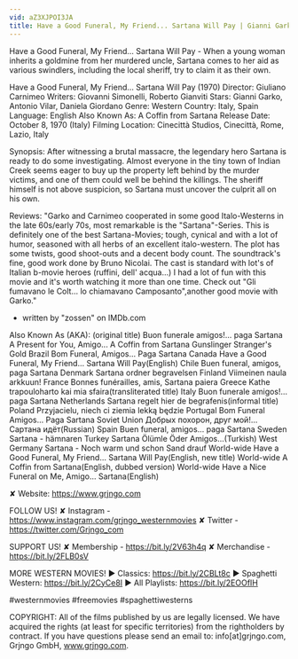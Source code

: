 ```yaml
---
vid: aZ3XJPOI3JA
title: Have a Good Funeral, My Friend... Sartana Will Pay | Gianni Garko | Spaghetti Western
---
```


Have a Good Funeral, My Friend... Sartana Will Pay - When a young woman inherits a goldmine from her murdered uncle, Sartana comes to her aid as various swindlers, including the local sheriff, try to claim it as their own.

Have a Good Funeral, My Friend... Sartana Will Pay (1970)
Director: Giuliano Carnimeo
Writers: Giovanni Simonelli, Roberto Gianviti
Stars: Gianni Garko, Antonio Vilar, Daniela Giordano
Genre: Western
Country: Italy, Spain
Language: English
Also Known As: A Coffin from Sartana
Release Date: October 8, 1970 (Italy)
Filming Location: Cinecittà Studios, Cinecittà, Rome, Lazio, Italy

Synopsis:
After witnessing a brutal massacre, the legendary hero Sartana is ready to do some investigating. Almost everyone in the tiny town of Indian Creek seems eager to buy up the property left behind by the murder victims, and one of them could well be behind the killings. The sheriff himself is not above suspicion, so Sartana must uncover the culprit all on his own.

Reviews:
"Garko and Carnimeo cooperated in some good Italo-Westerns in the late 60s/early 70s, most remarkable is the "Sartana"-Series. This is definitely one of the best Sartana-Movies; tough, cynical and with a lot of humor, seasoned with all herbs of an excellent italo-western. The plot has some twists, good shoot-outs and a decent body count. The soundtrack's fine, good work done by Bruno Nicolai. The cast is standard with lot's of Italian b-movie heroes (ruffini, dell' acqua...) I had a lot of fun with this movie and it's worth watching it more than one time. Check out "Gli fumavano le Colt... lo chiamavano Camposanto",another good movie with Garko."
- written by "zossen" on IMDb.com

Also Known As (AKA):
(original title) Buon funerale amigos!... paga Sartana
A Present for You, Amigo... A Coffin from Sartana
Gunslinger
Stranger's Gold
Brazil Bom Funeral, Amigos... Paga Sartana
Canada Have a Good Funeral, My Friend... Sartana Will Pay(English)
Chile Buen funeral, amigos, paga Sartana
Denmark Sartana ordner begravelsen
Finland Viimeinen naula arkkuun!
France Bonnes funérailles, amis, Sartana paiera
Greece Kathe trapouloharto kai mia sfaira(transliterated title)
Italy Buon funerale amigos!... paga Sartana
Netherlands Sartana regelt hier de begrafenis(informal title)
Poland Przyjacielu, niech ci ziemia lekką będzie
Portugal Bom Funeral Amigos... Paga Sartana
Soviet Union Добрых похорон, друг мой!... Сартана идёт(Russian)
Spain Buen funeral, amigos... paga Sartana
Sweden Sartana - hämnaren
Turkey Sartana Ölümle Öder Amigos...(Turkish)
West Germany Sartana - Noch warm und schon Sand drauf
World-wide Have a Good Funeral, My Friend... Sartana Will Pay(English, new title)
World-wide A Coffin from Sartana(English, dubbed version)
World-wide Have a Nice Funeral on Me, Amigo... Sartana(English)

✘ Website: https://www.grjngo.com

FOLLOW US!
✘ Instagram - https://www.instagram.com/grjngo_westernmovies
✘ Twitter - https://twitter.com/Grjngo_com

SUPPORT US!
✘ Membership - https://bit.ly/2V63h4q
✘ Merchandise - https://bit.ly/2FLB0sV

MORE WESTERN MOVIES! 
► Classics: https://bit.ly/2CBLt8c 
► Spaghetti Western: https://bit.ly/2CyCe8I 
► All Playlists: https://bit.ly/2EOOfIH 

#westernmovies #freemovies #spaghettiwesterns

COPYRIGHT: All of the films published by us are legally licensed. We have acquired the rights (at least for specific territories) from the rightholders by contract. If you have questions please send an email to: info[at]grjngo.com, Grjngo GmbH, www.grjngo.com.